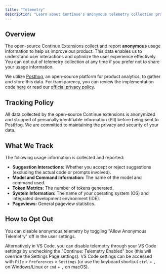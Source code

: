 ```yaml
---
title: "Telemetry"
description: "Learn about Continue's anonymous telemetry collection practices, what usage data is collected, and how to opt out if you prefer not to share your usage information"
---
```


## Overview

The open-source Continue Extensions collect and report **anonymous** usage information to help us improve our product. This data enables us to understand user interactions and optimize the user experience effectively. You can opt out of telemetry collection at any time if you prefer not to share your usage information.

We utilize [Posthog](https://posthog.com/), an open-source platform for product analytics, to gather and store this data. For transparency, you can review the implementation code [here](https://github.com/continuedev/continue/blob/main/gui/src/hooks/CustomPostHogProvider.tsx) or read our [official privacy policy](https://continue.dev/privacy).

## Tracking Policy

All data collected by the open-source Continue extensions is anonymized and stripped of personally identifiable information (PII) before being sent to PostHog. We are committed to maintaining the privacy and security of your data.

## What We Track

The following usage information is collected and reported:

- **Suggestion Interactions:** Whether you accept or reject suggestions (excluding the actual code or prompts involved).
- **Model and Command Information:** The name of the model and command used.
- **Token Metrics:** The number of tokens generated.
- **System Information:** The name of your operating system (OS) and integrated development environment (IDE).
- **Pageviews:** General pageview statistics.

## How to Opt Out

You can disable anonymous telemetry by toggling "Allow Anonymous Telemetry" off in the user settings.

Alternatively in VS Code, you can disable telemetry through your VS Code settings by unchecking the "Continue: Telemetry Enabled" box (this will override the Settings Page settings). VS Code settings can be accessed with `File` > `Preferences` > `Settings` (or use the keyboard shortcut `ctrl` + `,` on Windows/Linux or `cmd` + `,` on macOS).
